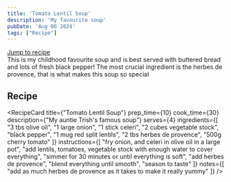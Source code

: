 ```yaml
---
title: 'Tomato Lentil Soup'
description: 'My favourite soup'
pubDate: 'Aug 06 2024'
tags: ["Recipe"]
---
```


[Jump to recipe](##Recipe)    
This is my childhood favourite soup and is best served with buttered bread and lots of fresh black pepper!
The most crucial ingredient is the herbes de provence, that is what makes this soup so special

## Recipe
<RecipeCard 
  title={"Tomato Lentil Soup"}
  prep_time={10}
  cook_time={30}
  description={"My auntie Trish's famous soup"}
  serves={4}
  ingredients={[
        "3 tbs olive oil",
        "1 large onion",
        "1 stick celeri",
        "2 cubes vegetable stock",
        "black pepper",
        "1 mug red split lentils",
        "2 tbs herbes de provence",
        "500g cherry tomato"
    ]}
  instructions={[
        "fry onion, and celeri in olive oil in a large pot",
        "add lentils, tomatoes, vegetable stock with enough water to cover everything",
        "simmer for 30 minutes or until everything is soft",
        "add herbes de provence",
        "blend everything until smooth",
        "season to taste"
    ]}
    notes={[
        "add as much herbes de provence as it takes to make it really yummy"
    ]}
/>